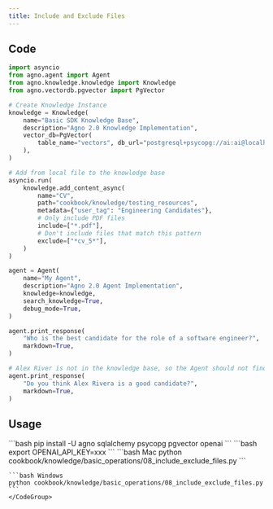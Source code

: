```yaml
---
title: Include and Exclude Files
---
```



## Code

```python 08_include_exclude_files.py
import asyncio
from agno.agent import Agent
from agno.knowledge.knowledge import Knowledge
from agno.vectordb.pgvector import PgVector

# Create Knowledge Instance
knowledge = Knowledge(
    name="Basic SDK Knowledge Base",
    description="Agno 2.0 Knowledge Implementation",
    vector_db=PgVector(
        table_name="vectors", db_url="postgresql+psycopg://ai:ai@localhost:5532/ai"
    ),
)

# Add from local file to the knowledge base
asyncio.run(
    knowledge.add_content_async(
        name="CV",
        path="cookbook/knowledge/testing_resources",
        metadata={"user_tag": "Engineering Candidates"},
        # Only include PDF files
        include=["*.pdf"],
        # Don't include files that match this pattern
        exclude=["*cv_5*"],
    )
)

agent = Agent(
    name="My Agent",
    description="Agno 2.0 Agent Implementation",
    knowledge=knowledge,
    search_knowledge=True,
    debug_mode=True,
)

agent.print_response(
    "Who is the best candidate for the role of a software engineer?",
    markdown=True,
)

# Alex River is not in the knowledge base, so the Agent should not find any information about him
agent.print_response(
    "Do you think Alex Rivera is a good candidate?",
    markdown=True,
)
```

## Usage

<Steps>
  <Step title="Install libraries">
    ```bash
    pip install -U agno sqlalchemy psycopg pgvector openai    
    ```
  </Step>

  <Step title="Set environment variables">
    ```bash
    export OPENAI_API_KEY=xxx
    ```
  </Step>

  <Snippet file="run-pgvector-step.mdx" />


  <Step title="Run the example">
    <CodeGroup>
    ```bash Mac
    python cookbook/knowledge/basic_operations/08_include_exclude_files.py
    ```

    ```bash Windows
    python cookbook/knowledge/basic_operations/08_include_exclude_files.py
    ```
    </CodeGroup>
  </Step>
</Steps>

